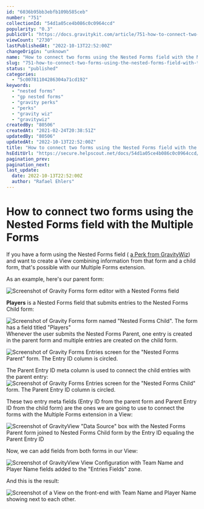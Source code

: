 ```yaml
---
id: "6036b95bb3ebfb109b585ceb"
number: "751"
collectionId: "54d1a05ce4b086c0c0964ccd"
popularity: "0.3"
publicUrl: "https://docs.gravitykit.com/article/751-how-to-connect-two-forms-using-the-nested-forms-field-with-the-multiple-forms"
viewCount: "2730"
lastPublishedAt: "2022-10-13T22:52:00Z"
changeOrigin: "unknown"
name: "How to connect two forms using the Nested Forms field with the Multiple Forms"
slug: "751-how-to-connect-two-forms-using-the-nested-forms-field-with-the-multiple-forms"
status: "published"
categories: 
  - "5c00781104286304a71cd192"
keywords: 
  - "nested forms"
  - "gp nested forms"
  - "gravity perks"
  - "perks"
  - "gravity wiz"
  - "gravitywiz"
createdBy: "80506"
createdAt: "2021-02-24T20:38:51Z"
updatedBy: "80506"
updatedAt: "2022-10-13T22:52:00Z"
title: "How to connect two forms using the Nested Forms field with the Multiple Forms"
hsEditUrl: "https://secure.helpscout.net/docs/54d1a05ce4b086c0c0964ccd/article/6036b95bb3ebfb109b585ceb"
pagination_prev: 
pagination_next: 
last_update:
  date: 2022-10-13T22:52:00Z
  author: "Rafael Ehlers"
---
```


# How to connect two forms using the Nested Forms field with the Multiple Forms

If you have a form using the Nested Forms field ( [a Perk from GravityWiz](https://gravitywiz.com/documentation/gravity-forms-nested-forms/)) and want to create a View combining information from that form and a child form, that's possible with our Multiple Forms extension.

As an example, here's our parent form:

![Screenshot of Gravity Forms form editor with a Nested Forms field](https://s3.amazonaws.com/helpscout.net/docs/assets/54c58489e4b051242988532c/images/6036ba7f0a2dae5b58fb3312/file-p8eftKFlZy.png)

**Players** is a Nested Forms field that submits entries to the Nested Forms Child form:

![Screenshot of Gravity Forms form named "Nested Forms Child". The form has a field titled "Players"](https://s3.amazonaws.com/helpscout.net/docs/assets/54c58489e4b051242988532c/images/6036bb57661b720174a70a29/file-vpPEsE25MZ.png)Whenever the user submits the Nested Forms Parent, one entry is created in the parent form and multiple entries are created on the child form.

![Screenshot of Gravity Forms Entries screen for the "Nested Forms Parent" form. The Entry ID column is circled.](https://s3.amazonaws.com/helpscout.net/docs/assets/54c58489e4b051242988532c/images/6036bdfb661b720174a70a44/file-34exvEMqkC.png)

The Parent Entry ID meta column is used to connect the child entries with the parent entry: ![Screenshot of Gravity Forms Entries screen for the "Nested Forms Child" form. The Parent Entry ID column is circled.](https://s3.amazonaws.com/helpscout.net/docs/assets/54c58489e4b051242988532c/images/6036be1d661b720174a70a45/file-RV1M0vRkLR.png)

These two entry meta fields (Entry ID from the parent form and Parent Entry ID from the child form) are the ones we are going to use to connect the forms with the Multiple Forms extension in a View:

![Screenshot of GravityView "Data Source" box with the Nested Forms Parent form joined to Nested Forms Child form by the Entry ID equaling the Parent Entry ID](https://s3.amazonaws.com/helpscout.net/docs/assets/54c58489e4b051242988532c/images/6036bea10a2dae5b58fb333b/file-UT9vJ7xuOB.png)

Now, we can add fields from both forms in our View:

![Screenshot of GravityView View Configuration with Team Name and Player Name fields added to the "Entries Fields" zone.](https://s3.amazonaws.com/helpscout.net/docs/assets/54c58489e4b051242988532c/images/6036bece0a2dae5b58fb333d/file-Kx6M2Pmcdm.png)

And this is the result:

![Screenshot of a View on the front-end with Team Name and Player Name showing next to each other.](https://s3.amazonaws.com/helpscout.net/docs/assets/54c58489e4b051242988532c/images/6036bf580a2dae5b58fb3343/file-60XDM2UtOw.png)